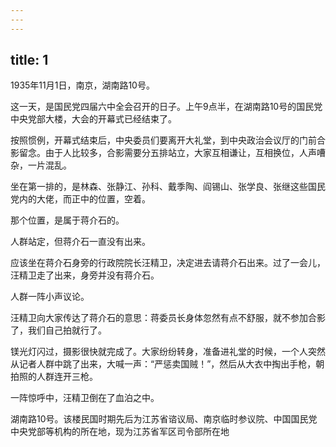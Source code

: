 ```yaml
---
---
---
```

title: 1
---



1935年11月1日，南京，湖南路10号。

这一天，是国民党四届六中全会召开的日子。上午9点半，在湖南路10号的国民党中央党部大楼，大会的开幕式已经结束了。

按照惯例，开幕式结束后，中央委员们要离开大礼堂，到中央政治会议厅的门前合影留念。由于人比较多，合影需要分五排站立，大家互相谦让，互相换位，人声嘈杂，一片混乱。

坐在第一排的，是林森、张静江、孙科、戴季陶、阎锡山、张学良、张继这些国民党内的大佬，而正中的位置，空着。

那个位置，是属于蒋介石的。

人群站定，但蒋介石一直没有出来。

应该坐在蒋介石身旁的行政院院长汪精卫，决定进去请蒋介石出来。过了一会儿，汪精卫走了出来，身旁并没有蒋介石。

人群一阵小声议论。

汪精卫向大家传达了蒋介石的意思：蒋委员长身体忽然有点不舒服，就不参加合影了，我们自己拍就行了。

镁光灯闪过，摄影很快就完成了。大家纷纷转身，准备进礼堂的时候，一个人突然从记者人群中跳了出来，大喊一声：“严惩卖国贼！”，然后从大衣中掏出手枪，朝拍照的人群连开三枪。

一阵惊呼中，汪精卫倒在了血泊之中。

湖南路10号。该楼民国时期先后为江苏省谘议局、南京临时参议院、中国国民党中央党部等机构的所在地，现为江苏省军区司令部所在地
